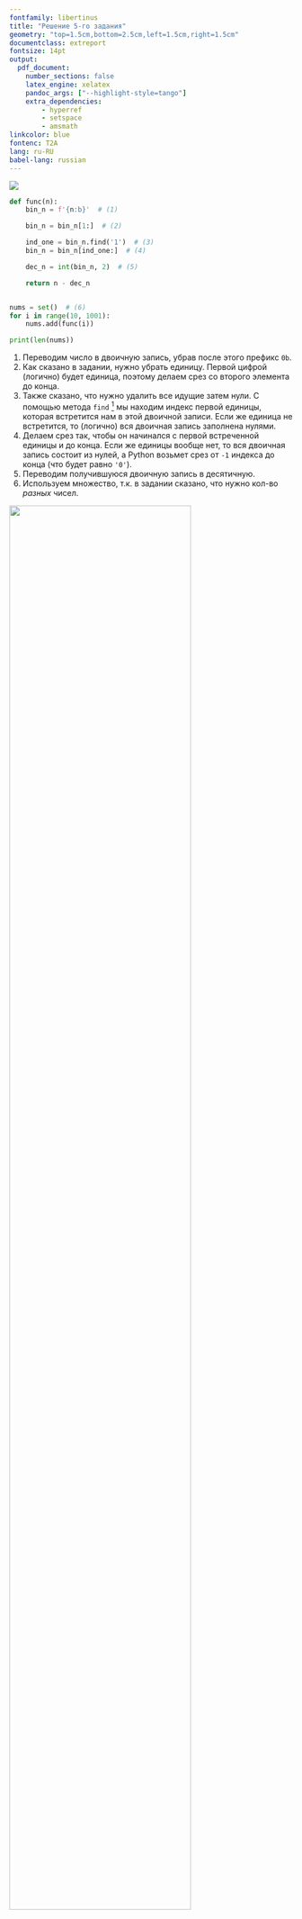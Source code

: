 ```yaml
---
fontfamily: libertinus
title: "Решение 5-го задания"
geometry: "top=1.5cm,bottom=2.5cm,left=1.5cm,right=1.5cm"
documentclass: extreport
fontsize: 14pt
output:
  pdf_document:
    number_sections: false
    latex_engine: xelatex
    pandoc_args: ["--highlight-style=tango"]
    extra_dependencies:
        - hyperref
        - setspace
        - amsmath
linkcolor: blue
fontenc: T2A
lang: ru-RU
babel-lang: russian
---
```



\tableofcontents

\chapter{Решение задач}
\section{Если дан нормальный диапазон}

![](../../data/5-images/17324.png)

```python
def func(n):
    bin_n = f'{n:b}'  # (1)

    bin_n = bin_n[1:]  # (2)

    ind_one = bin_n.find('1')  # (3)
    bin_n = bin_n[ind_one:]  # (4)

    dec_n = int(bin_n, 2)  # (5)

    return n - dec_n


nums = set()  # (6)
for i in range(10, 1001):
    nums.add(func(i))

print(len(nums))
```

1) Переводим число в двоичную запись, убрав после этого префикс `0b`.
2) Как сказано в задании, нужно убрать единицу. Первой цифрой (логично) будет единица, поэтому делаем срез со второго элемента до конца.
3) Также сказано, что нужно удалить все идущие затем нули. С помощью метода `find` [^1] мы находим индекс первой единицы, которая встретится нам в этой двоичной записи. Если же единица не встретится, то (логично) вся двоичная запись заполнена нулями.
4) Делаем срез так, чтобы он начинался с первой встреченной единицы и до конца. Если же единицы вообще нет, то вся двоичная запись состоит из нулей, а Python возьмет срез от `-1` индекса до конца (что будет равно `'0'`).
5) Переводим получившуюся двоичную запись в десятичную.
6) Используем множество, т.к. в задании сказано, что нужно кол-во *разных* чисел.

[^1]: Если метод `find` не находит нужный элемент, он возвращает `-1`.

\section{Переводим в другие системы счисления}
![](../../data/5-images/5-ya.png){width=80%}

```python
def convert_to_base(x, base=2):
    result = []  # (1)
    while x > 0:  # (2)
        result.append(str(x % base))  # (3)
        x //= base  # (4)
    return ''.join(result[::-1])


for n in range(1, 10000):
    r = convert_to_base(n, 5)

    if n % 25 == 0:
        r = r[-3:] + r
    else:
        exc = (n % 25)
        converted_exc = convert_to_base(exc, 5)
        r = r + converted_exc

    dec_r = int(r, 5)  # (5)

    if dec_r > 10_000:  # (6)
        print(n)
        break  # (7)
```

- Описание функции для перевода в другую систему счисления [^2]:
1) Создаем переменную, в которую будем записывать данные перевода числа из десятичной СС в другую (`base`).
2) Будем выполнять следующий цикл, пока число больше нуля.
3) Находим остаток от деления текущего числа на СС и записываем его в список с данными для перевода.
4) Делим текущее число на СС для дальнейшего перевода.

[^2]: Далее будет использоваться аббревиатура СС.

- Основной блок алогоритма:
5) Переводим полученную запись в десятичную.
6) Нам нужно минимальное число, которое больше $10000$.
7) Остальные числа нас не интересуют, поэтому завершаем цикл.

\section{Переводим в другие системы счисления \textnumero 2}
![](../../data/5-images/5-55622.png){width=100%}

```python
def func(n):
    bin_n = f'{n:b}'

    for _ in range(3):  # (1)
        digits = [digit for digit in str(n)]  # (2)
        odd = [digit for digit in digits if int(digit) % 2 != 0]  # (3)
        even = [digit for digit in digits if int(digit) % 2 == 0]

        if len(even) > len(odd):
            bin_n += '1'
        elif len(even) < len(odd):
            bin_n += '0'
        else:
            if n % 2 == 0:
                bin_n += '0'
            else:
                bin_n += '1'

        n = int(bin_n, 2)  # (4)


    return int(bin_n, 2)


def get_n(r):
    EXC_BYTES = 8  # (5)
    round_n = r // EXC_BYTES  # (6)

    for n in range(round_n - 100, round_n + 100):  # (7)
        if func(n) >= r:  # (8)
            return n

r_start = 876_544  # (9)
r_end = 1_234_567_899

start_n = get_n(r_start)  # (10)
end_n = get_n(r_end)

print(end_n - start_n)  # (11)
```

- Описание функции:
1) Всего итераций будет 3.
2) Создаем список со всеми цифрами числа.
3) Находим нечетные и четные цифры.
4) Переводим текущее число в десятичное и обновляем наше предыдущее число.

- Описание функции для получения начальных и конечных значений:
5) Кол-во байтов [^4], которые добавляются после использования нашего алгоритма.
6) Находим примерное первоначальное значение для граничного числа из условия задачи.
7) Для получения более точных данных нужно рассмотреть какой-то диапазон чисел.
8) Если текущее число, переведенное с помощью алгоритма, больше или равно нашему граничному числу из условия задачи, то возвращаем его.

- Основной блок:
9) Сохраняем граничные числа из диапазона.
10) Находим их начальные значения.
11) Т.к. нам нужно кол-во чисел из диапазона этих граничных начальных чисел, то просто вычитаем конец из начала.

[^4]: У нас всего 3 итерации. На каждой добавляется одна цифра в конец. Следовательно, всего добавится 3 цифры. Добавление единицы или нуля увеличивают десятичное число примерно вдвое. Следовательно, 3 итерации увеличат число в 8 раз. Советую посмотреть [\text{\underline{объяснение от Кабанова}}](https://www.youtube.com/live/e6LREsEYSgs?si=0ublQCTc_v0lIxhI&t=6638) на этот счет.

\chapter{Полезные советы}

- Если сказано, что нужно сделать восьмибитовую запись (т.е. заполнить запись лишними нулями в начале), то воспользуйтесь [методом `zfill`](https://docs.python.org/3/library/stdtypes.html#str.zfill).
- Если нужно заменить единицы на нолики и наоборот, то нужно единицы поменять на какую-то другую цифру (например, на 2), затем нолики заменить на единицы, а потом двойки - на нолики.

